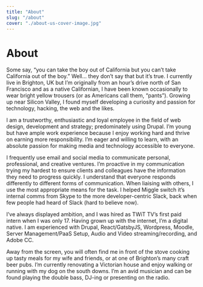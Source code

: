 ```yaml
---
title: "About"
slug: "/about"
cover: "./about-us-cover-image.jpg"
---
```


# About

Some say, “you can take the boy out of California but you can’t take California out of the boy.” Well… they don’t say that but it’s true. I currently live in Brighton, UK but I’m originally from an hour’s drive north of San Francisco and as a native Californian, I have been known occasionally to wear bright yellow trousers (or as Americans call them, “pants”). Growing up near Silicon Valley, I found myself developing a curiosity and passion for technology, hacking, the web and the likes.

I am a trustworthy, enthusiastic and loyal employee in the field of web design, development and strategy; predominately using Drupal. I’m young but have ample work experience because I enjoy working hard and thrive on earning more responsibility. I’m eager and willing to learn, with an absolute passion for making media and technology accessible to everyone.

I frequently use email and social media to communicate personal, professional, and creative ventures. I’m proactive in my communication trying my hardest to ensure clients and colleagues have the information they need to progress quickly. I understand that everyone responds differently to different forms of communication. When liaising with others, I use the most appropriate means for the task. I helped Miggle switch it’s internal comms from Skype to the more developer-centric Slack, back when few people had heard of Slack (hard to believe now).

I’ve always displayed ambition, and I was hired as TWiT TV’s first paid intern when I was only 17. Having grown up with the internet, I’m a digital native. I am experienced with Drupal, React/GatsbyJS, Wordpress, Moodle, Server Management/PaaS Setup, Audio and Video streaming/recording, and Adobe CC.

Away from the screen, you will often find me in front of the stove cooking up tasty meals for my wife and friends, or at one of Brighton’s many craft beer pubs. I’m currently renovating a Victorian house and enjoy walking or running with my dog on the south downs. I’m an avid musician and can be found playing the double bass, DJ-ing or presenting on the radio.